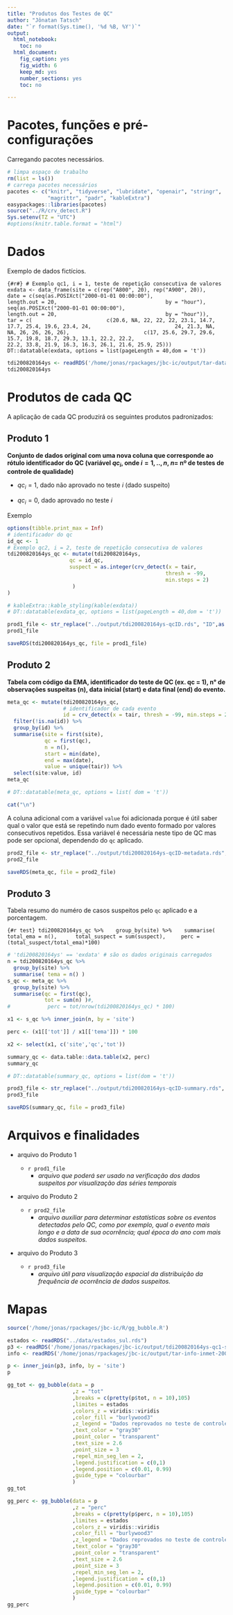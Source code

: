 ```yaml
---
title: "Produtos dos Testes de QC"
author: "Jônatan Tatsch"
date: "`r format(Sys.time(), '%d %B, %Y')`"
output:
  html_notebook:
    toc: no
  html_document:
    fig_caption: yes
    fig_width: 6
    keep_md: yes
    number_sections: yes
    toc: no

---
```


# Pacotes, funções e pré-configurações

Carregando pacotes necessários.

```r
# limpa espaço de trabalho
rm(list = ls()) 
# carrega pacotes necessários
pacotes <- c("knitr", "tidyverse", "lubridate", "openair", "stringr", 
             "magrittr", "padr", "kableExtra")
easypackages::libraries(pacotes)
source("../R/crv_detect.R")
Sys.setenv(TZ = "UTC")
#options(knitr.table.format = "html")
```

# Dados 

Exemplo de dados fictícios.

```{#r#}
# Exemplo qc1, i = 1, teste de repetição consecutiva de valores 
exdata <- data_frame(site = c(rep("A800", 20), rep("A900", 20)),
                     date = c(seq(as.POSIXct("2000-01-01 00:00:00"),
                                  length.out = 20,
                                  by = "hour"),
                              seq(as.POSIXct("2000-01-01 00:00:00"),
                                  length.out = 20,
                                  by = "hour")), 
                     tar = c(
                       c(20.6, NA, 22, 22, 22, 23.1, 14.7, 17.7, 25.4, 19.6, 23.4, 24, 
                         24, 21.3, NA, NA, 26, 26, 26, 26),
                       c(17, 25.6, 29.7, 29.6, 15.7, 19.8, 18.7, 29.3, 13.1, 22.2, 22.2, 
                         22.2, 33.8, 21.9, 16.3, 16.3, 26.1, 21.6, 25.9, 25)))
DT::datatable(exdata, options = list(pageLength = 40,dom = 't'))
```

```r
tdi200820164ys <- readRDS('/home/jonas/rpackages/jbc-ic/output/tar-data-inmet-2008-2016-4yrs-south.rds') %>% arrange(site) %>% select(c('site','date','tair'))
tdi200820164ys
```


# Produtos de cada QC 

A aplicação de cada QC produzirá os seguintes produtos padronizados:

## Produto 1

 **Conjunto de dados original com uma nova coluna que corresponde ao rótulo identificador do QC (variável $qc_{i}$, onde $i=1,..,n$, $n =$ nº de testes de controle de qualidade)**
    
  - $qc_{i}=1$, dado não aprovado no teste $i$ (dado suspeito)
  
  - $qc_{i}=0$, dado aprovado no teste $i$

Exemplo

```r
options(tibble.print_max = Inf)
# identificador do qc
id_qc <- 1
# Exemplo qc2, i = 2, teste de repetição consecutiva de valores 
tdi200820164ys_qc <- mutate(tdi200820164ys,
                    qc = id_qc,
                    suspect = as.integer(crv_detect(x = tair, 
                                                   thresh = -99,
                                                   min.steps = 2)
                     )
)

# kableExtra::kable_styling(kable(exdata))
# DT::datatable(exdata_qc, options = list(pageLength = 40,dom = 't'))
```

```r
prod1_file <- str_replace("../output/tdi200820164ys-qcID.rds", "ID",as.character(id_qc))
prod1_file
```


```r
saveRDS(tdi200820164ys_qc, file = prod1_file)
```


## Produto 2

**Tabela com código da EMA, identificador do teste de QC (ex. qc = 1), n° de observações suspeitas (n), data inicial (start) e data final (end) do evento.**


```r
meta_qc <- mutate(tdi200820164ys_qc, 
                  # identificador de cada evento
                  id = crv_detect(x = tair, thresh = -99, min.steps = 2, numerate = TRUE)) %>%
  filter(!is.na(id)) %>%
  group_by(id) %>%
  summarise(site = first(site),
            qc = first(qc),
            n = n(),
            start = min(date), 
            end = max(date),
            value = unique(tair)) %>%
  select(site:value, id)
meta_qc

# DT::datatable(meta_qc, options = list( dom = 't'))
```

```r
cat("\n")
```

A coluna adicional com a variável `value` foi adicionada porque é útil saber qual o valor que está se repetindo num dado evento formado por valores consecutivos repetidos. Essa variável é necessária neste tipo de QC mas pode ser opcional, dependendo do `qc` aplicado.

```r
prod2_file <- str_replace("../output/tdi200820164ys-qcID-metadata.rds", "ID", as.character(id_qc))
prod2_file
```

```r
saveRDS(meta_qc, file = prod2_file)
```

## Produto 3

Tabela resumo do numéro de casos suspeitos pelo `qc` aplicado e a porcentagem.

```{#r test}
tdi200820164ys_qc %>% 
  group_by(site) %>% 
  summarise(
    total_ema = n(), 
    total_suspect = sum(suspect),
    perc = (total_suspect/total_ema)*100)
```

```r
# 'tdi200820164ys' == 'exdata' # são os dados originais carregados
n = tdi200820164ys_qc %>% 
  group_by(site) %>% 
  summarise( tema = n() )
s_qc <- meta_qc %>%
  group_by(site) %>%
  summarise(qc = first(qc),
            tot = sum(n) )#,
#            perc = tot/nrow(tdi200820164ys_qc) * 100)

x1 <- s_qc %>% inner_join(n, by = 'site')

perc <- (x1[['tot']] / x1[['tema']]) * 100

x2 <- select(x1, c('site','qc','tot'))

summary_qc <- data.table::data.table(x2, perc)
summary_qc

# DT::datatable(summary_qc, options = list(dom = 't'))
```

```r
prod3_file <- str_replace("../output/tdi200820164ys-qcID-summary.rds", "ID", as.character(id_qc))
prod3_file
```

```r
saveRDS(summary_qc, file = prod3_file)
```

# Arquivos e finalidades

- arquivo do Produto 1

    - `r prod1_file`
        - *arquivo que poderá ser usado na verificação dos dados suspeitos por visualização das séries temporais*
        

- arquivo do Produto 2

    - `r prod2_file`
        - *arquivo auxiliar para determinar estatísticas sobre os eventos detectados pelo QC, como por exemplo, qual o evento mais longo e a data de sua ocorrência; qual época do ano com mais dados suspeitos.*

- arquivo do Produto 3

    - `r prod3_file`
        - *arquivo útil para visualização espacial da distribuição da frequência de ocorrência de dados suspeitos.*

# Mapas

```r
source('/home/jonas/rpackages/jbc-ic/R/gg_bubble.R')

estados <- readRDS("../data/estados_sul.rds")
p3 <- readRDS('/home/jonas/rpackages/jbc-ic/output/tdi200820164ys-qc1-summary.rds')
info <- readRDS('/home/jonas/rpackages/jbc-ic/output/tar-info-inmet-2008-2016-4yrs-south.rds')

p <- inner_join(p3, info, by = 'site')
p
```


```r
gg_tot <- gg_bubble(data = p
                     ,z = "tot"
                     ,breaks = c(pretty(p$tot, n = 10),105)
                     ,limites = estados
                     ,colors_z = viridis::viridis
                     ,color_fill = "burlywood3"
                     ,z_legend = "Dados reprovados no teste de controle de qualidade 1"
                     ,text_color = "gray30"
                     ,point_color = "transparent"
                     ,text_size = 2.6
                     ,point_size = 3
                     ,repel_min_seg_len = 2,
                     ,legend.justification = c(0,1) 
                     ,legend.position = c(0.01, 0.99)
                     ,guide_type = "colourbar"
                     )
gg_tot
```


```r
gg_perc <- gg_bubble(data = p
                     ,z = "perc"
                     ,breaks = c(pretty(p$perc, n = 10),105)
                     ,limites = estados
                     ,colors_z = viridis::viridis
                     ,color_fill = "burlywood3"
                     ,z_legend = "Dados reprovados no teste de controle de qualidade 1 (%)"
                     ,text_color = "gray30"
                     ,point_color = "transparent"
                     ,text_size = 2.6
                     ,point_size = 3
                     ,repel_min_seg_len = 2,
                     ,legend.justification = c(0,1) 
                     ,legend.position = c(0.01, 0.99)
                     ,guide_type = "colourbar"
                     )
gg_perc
```

